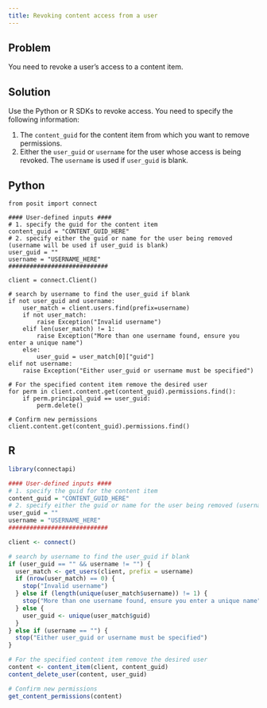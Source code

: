 ```yaml
---
title: Revoking content access from a user
---
```


## Problem

You need to revoke a user's access to a content item.

## Solution

Use the Python or R SDKs to revoke access. You need to specify the following information:

1. The `content_guid` for the content item from which you want to remove permissions.
2. Either the `user_guid` or `username` for the user whose access is being revoked. The `username` is used if `user_guid` is blank.

:::{.panel-tabset group="language"}

## Python

```.python
from posit import connect

#### User-defined inputs ####
# 1. specify the guid for the content item
content_guid = "CONTENT_GUID_HERE"
# 2. specify either the guid or name for the user being removed (username will be used if user_guid is blank)
user_guid = ""
username = "USERNAME_HERE"
############################

client = connect.Client()

# search by username to find the user_guid if blank
if not user_guid and username:
    user_match = client.users.find(prefix=username)
    if not user_match:
        raise Exception("Invalid username")
    elif len(user_match) != 1:
        raise Exception("More than one username found, ensure you enter a unique name")
    else:
        user_guid = user_match[0]["guid"]
elif not username:
    raise Exception("Either user_guid or username must be specified")

# For the specified content item remove the desired user
for perm in client.content.get(content_guid).permissions.find():
    if perm.principal_guid == user_guid:
        perm.delete()

# Confirm new permissions
client.content.get(content_guid).permissions.find()
```

## R

```.r
library(connectapi)

#### User-defined inputs ####
# 1. specify the guid for the content item
content_guid = "CONTENT_GUID_HERE"
# 2. specify either the guid or name for the user being removed (username will be used if user_guid is blank)
user_guid = ""
username = "USERNAME_HERE"
############################

client <- connect()

# search by username to find the user_guid if blank
if (user_guid == "" && username != "") {
  user_match <- get_users(client, prefix = username)
  if (nrow(user_match) == 0) {
    stop("Invalid username")
  } else if (length(unique(user_match$username)) != 1) {
    stop("More than one username found, ensure you enter a unique name")
  } else {
    user_guid <- unique(user_match$guid)
  }
} else if (username == "") {
  stop("Either user_guid or username must be specified")
}

# For the specified content item remove the desired user
content <- content_item(client, content_guid)
content_delete_user(content, user_guid)

# Confirm new permissions
get_content_permissions(content)
```

:::
